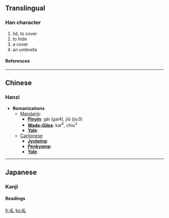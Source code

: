 ==Translingual==
===Han character===
{{Han char|rad=山|as=01|sn=4|four=|canj=山山 (UU), XXX山日 (XXXUA)}}
# lid, to cover
# to hide
# a cover
# an umbrella
====References====
{{Han ref|kx=0307.021|dkj=00175|hdz=10760.010|uh=4E62|ud=20066}}

----
==Chinese==
===Hanzi===


* '''Romanizations'''
** [[Mandarin]]:
*** '''[[Pinyin]]''': gài (gai4), jiǔ (jiu3)
*** '''[[Wade-Giles]]''': kai<sup>4</sup>, chiu<sup>3</sup>
*** '''[[Yale]]''': 
**[[Cantonese]]
***'''[[Jyutping]]''':
***'''[[Penkyamp]]''': 
***'''[[Yale]]''': 


----
==Japanese==
===Kanji===


{{ja-kanji|grade=|rs=山01}}
====Readings====
{{ja-readings|on=[[がい]] (gai)|kun=[[かさ]] (kasa), [[ふた]] (futa), [[おおう]] (oou)}}




[[fr:乢]]
[[ko:乢]]